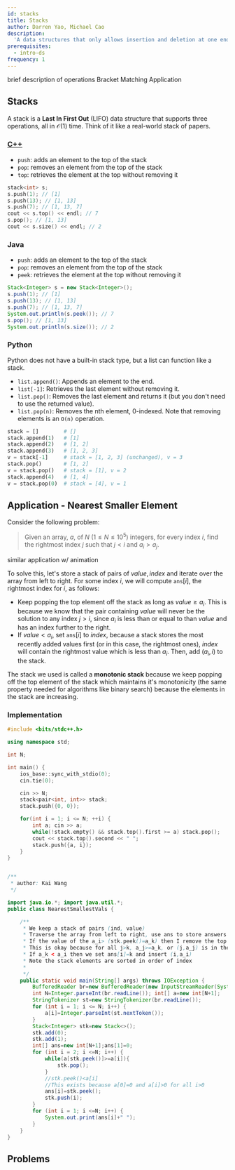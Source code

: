 ```yaml
---
id: stacks
title: Stacks
author: Darren Yao, Michael Cao
description:
  'A data structures that only allows insertion and deletion at one end.'
prerequisites:
  - intro-ds
frequency: 1
---
```


<Resources>
	<Resource source="CPH" title="4.5 - Stacks">
		brief description of operations
	</Resource>
	<Resource
		source="CSA"
		title="Stack Introduction"
		url="stack_introduction"
		starred
	>
		Bracket Matching Application
	</Resource>
</Resources>

<!-- <Resource source="PAPS" title="3.3, 6.2 - Stacks" />
	<Resource
		source="CP2"
		title="2.2 - Data Structures with Built-in Libraries"
	 />
-->

## Stacks

A stack is a **Last In First Out** (LIFO) data structure that supports three
operations, all in $\mathcal{O}(1)$ time. Think of it like a real-world stack of
papers.

<LanguageSection>

<CPPSection>

### [C++](http://www.cplusplus.com/reference/stack/stack/)

- `push`: adds an element to the top of the stack
- `pop`: removes an element from the top of the stack
- `top`: retrieves the element at the top without removing it

```cpp
stack<int> s;
s.push(1); // [1]
s.push(13); // [1, 13]
s.push(7); // [1, 13, 7]
cout << s.top() << endl; // 7
s.pop(); // [1, 13]
cout << s.size() << endl; // 2
```

</CPPSection>

<JavaSection>

### Java

- `push`: adds an element to the top of the stack
- `pop`: removes an element from the top of the stack
- `peek`: retrieves the element at the top without removing it

```java
Stack<Integer> s = new Stack<Integer>();
s.push(1); // [1]
s.push(13); // [1, 13]
s.push(7); // [1, 13, 7]
System.out.println(s.peek()); // 7
s.pop(); // [1, 13]
System.out.println(s.size()); // 2
```

</JavaSection>

<PySection>

### Python

Python does not have a built-in stack type, but a list can function
like a stack.

- `list.append()`: Appends an element to the end.
- `list[-1]`: Retrieves the last element without removing it.
- `list.pop()`: Removes the last element and returns it
  (but you don't need to use the returned value).
- `list.pop(n)`: Removes the nth element, 0-indexed. Note that removing
  elements is an `O(n)` operation.

```py
stack = []        # []
stack.append(1)   # [1]
stack.append(2)   # [1, 2]
stack.append(3)   # [1, 2, 3]
v = stack[-1]     # stack = [1, 2, 3] (unchanged), v = 3
stack.pop()       # [1, 2]
v = stack.pop()   # stack = [1], v = 2
stack.append(4)   # [1, 4]
v = stack.pop(0)  # stack = [4], v = 1
```

</PySection>

</LanguageSection>

## Application - Nearest Smaller Element

<FocusProblem problem="nearest" />

Consider the following problem:

> Given an array, $a$, of $N$ ($1 \le N \le 10^5$) integers, for every index
> $i$, find the rightmost index $j$ such that $j < i$ and $a_i > a_j$.

<Resources>
	<Resource
		source="CPH"
		title="8.2 - Nearest Smaller Element"
		starred
	 />
	<Resource
		source="CSA"
		title="Stack Application - Soldier's Row"
		url="stack_application_soldiers_row"
		starred
	>
		similar application w/ animation
	</Resource>
</Resources>

<!-- 	<Resource
		source="Medium"
		title="Monotonic Stack"
		url="https://medium.com/@vishnuvardhan623/monotonic-stack-e9dcc4fa8c3e"
	 /> -->

To solve this, let's store a stack of pairs of $value, index$ and iterate over
the array from left to right. For some index $i$, we will compute
$\texttt{ans}[i]$, the rightmost index for $i$, as follows:

- Keep popping the top element off the stack as long as $value \ge a_i$. This is
  because we know that the pair containing $value$ will never be the solution to
  any index $j > i$, since $a_i$ is less than or equal to than $value$ and has
  an index further to the right.
- If $value < a_i$, set $\texttt{ans}[i]$ to $index$, because a stack stores the
  most recently added values first (or in this case, the rightmost ones),
  $index$ will contain the rightmost value which is less than $a_i$. Then, add
  ($a_i, i$) to the stack.

The stack we used is called a **monotonic stack** because we keep popping off
the top element of the stack which maintains it's monotonicity (the same
property needed for algorithms like binary search) because the elements in the
stack are increasing.

### Implementation

<LanguageSection>

<CPPSection>

```cpp
#include <bits/stdc++.h>

using namespace std;

int N;

int main() {
	ios_base::sync_with_stdio(0);
	cin.tie(0);

	cin >> N;
	stack<pair<int, int>> stack;
	stack.push({0, 0});

	for(int i = 1; i <= N; ++i) {
		int a; cin >> a;
		while(!stack.empty() && stack.top().first >= a) stack.pop();
		cout << stack.top().second << " ";
		stack.push({a, i});
	}
}
```

</CPPSection>

<JavaSection>

```java

/**
 * author: Kai Wang
 */

import java.io.*; import java.util.*;
public class NearestSmallestVals {

    /**
     * We keep a stack of pairs (ind, value)
     * Traverse the array from left to right, use ans to store answers
     * If the value of the a_i> (stk.peek()=a_k) then I remove the top of the stack.
     * This is okay because for all j>k, a_j>=a_k, or (j,a_j) is in the stack
     * If a_k < a_i then we set ans[i]=k and insert (i,a_i)
     * Note the stack elements are sorted in order of index
     *
     */
    public static void main(String[] args) throws IOException {
        BufferedReader br=new BufferedReader(new InputStreamReader(System.in));
        int N=Integer.parseInt(br.readLine()); int[] a=new int[N+1];
        StringTokenizer st=new StringTokenizer(br.readLine());
        for (int i = 1; i <= N; i++) {
            a[i]=Integer.parseInt(st.nextToken());
        }
        Stack<Integer> stk=new Stack<>();
        stk.add(0);
        stk.add(1);
        int[] ans=new int[N+1];ans[1]=0;
        for (int i = 2; i <=N; i++) {
            while(a[stk.peek()]>=a[i]){
                stk.pop();
            }
            //stk.peek()<a[i]
            //This exists because a[0]=0 and a[i]>0 for all i>0
            ans[i]=stk.peek();
            stk.push(i);
        }
        for (int i = 1; i <=N; i++) {
            System.out.print(ans[i]+" ");
        }
    }
}
```

</JavaSection>

</LanguageSection>

## Problems

<Problems problems="general" />

<!--

(actually go through these and check ...)

### Stack

  - UVa 00514 - Rails
  - UVa 00732 - Anagram by Stack
  - UVa 01062 - Containers

### Queue / Deque

  - UVa 10172 - The Lonesome Cargo
  - UVa 10901 - Ferry Loading III
  - UVa 11034 - Ferry Loading IV
 -->
